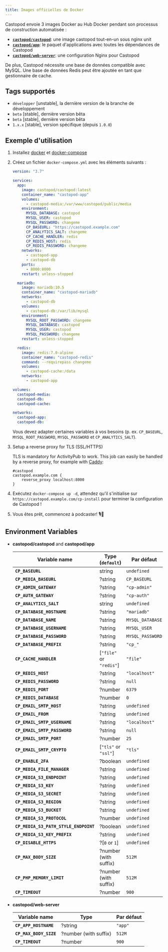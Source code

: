 ```yaml
---
title: Images officielles de Docker
---
```


Castopod envoie 3 images Docker au Hub Docker pendant son processus de
construction automatisée :

- [**`castopod/castopod`**](https://hub.docker.com/r/castopod/castopod): une
  image castopod tout-en-un sous nginx unit
- [**`castopod/app`**](https://hub.docker.com/r/castopod/app): le paquet
  d'applications avec toutes les dépendances de Castopod
- [**`castopod/web-server`**](https://hub.docker.com/r/castopod/web-server): une
  configuration Nginx pour Castopod

De plus, Castopod nécessite une base de données compatible avec MySQL. Une base
de données Redis peut être ajoutée en tant que gestionnaire de cache.

## Tags supportés

- `développer` [unstable], la dernière version de la branche de développement
- `beta` [stable], dernière version bêta
- `beta` [stable], dernière version bêta
- `1.x.x` [stable], version spécifique (depuis `1.0.0`)

## Exemple d'utilisation

1. Installez [docker](https://docs.docker.com/get-docker/) et
   [docker-compose](https://docs.docker.com/compose/install/)

2. Créez un fichier `docker-compose.yml` avec les éléments suivants :

   ```yml
   version: "3.7"

   services:
     app:
       image: castopod/castopod:latest
       container_name: "castopod-app"
       volumes:
         - castopod-media:/var/www/castopod/public/media
       environment:
         MYSQL_DATABASE: castopod
         MYSQL_USER: castopod
         MYSQL_PASSWORD: changeme
         CP_BASEURL: "https://castopod.example.com"
         CP_ANALYTICS_SALT: changeme
         CP_CACHE_HANDLER: redis
         CP_REDIS_HOST: redis
         CP_REDIS_PASSWORD: changeme
       networks:
         - castopod-app
         - castopod-db
       ports:
         - 8000:8000
       restart: unless-stopped

     mariadb:
       image: mariadb:10.5
       container_name: "castopod-mariadb"
       networks:
         - castopod-db
       volumes:
         - castopod-db:/var/lib/mysql
       environment:
         MYSQL_ROOT_PASSWORD: changeme
         MYSQL_DATABASE: castopod
         MYSQL_USER: castopod
         MYSQL_PASSWORD: changeme
       restart: unless-stopped

     redis:
       image: redis:7.0-alpine
       container_name: "castopod-redis"
       command: --requirepass changeme
       volumes:
         - castopod-cache:/data
       networks:
         - castopod-app

   volumes:
     castopod-media:
     castopod-db:
     castopod-cache:

   networks:
     castopod-app:
     castopod-db:
   ```

   Vous devez adapter certaines variables à vos besoins (p. ex. `CP_BASEURL`,
   `MYSQL_ROOT_PASSWORD`, `MYSQL_PASSWORD` et `CP_ANALYTICS_SALT`).

3. Setup a reverse proxy for TLS (SSL/HTTPS)

   TLS is mandatory for ActivityPub to work. This job can easily be handled by a
   reverse proxy, for example with [Caddy](https://caddyserver.com/):

   ```
   #castopod
   castopod.example.com {
       reverse_proxy localhost:8000
   }
   ```

4. Exécutez `docker-compose up -d`, attendez qu'il s'initialise sur
   `https://castopod.example.com/cp-install` pour terminer la configuration de
   Castopod !

5. Vous êtes prêt, commencez à podcaster! 🎙️🚀

## Environment Variables

- **castopod/castopod** and **castopod/app**

  | Variable name                         | Type (`default`)        | Par défaut       |
  | ------------------------------------- | ----------------------- | ---------------- |
  | **`CP_BASEURL`**                      | string                  | `undefined`      |
  | **`CP_MEDIA_BASEURL`**                | ?string                 | `CP_BASEURL`     |
  | **`CP_ADMIN_GATEWAY`**                | ?string                 | `"cp-admin"`     |
  | **`CP_AUTH_GATEWAY`**                 | ?string                 | `"cp-auth"`      |
  | **`CP_ANALYTICS_SALT`**               | string                  | `undefined`      |
  | **`CP_DATABASE_HOSTNAME`**            | ?string                 | `"mariadb"`      |
  | **`CP_DATABASE_NAME`**                | ?string                 | `MYSQL_DATABASE` |
  | **`CP_DATABASE_USERNAME`**            | ?string                 | `MYSQL_USER`     |
  | **`CP_DATABASE_PASSWORD`**            | ?string                 | `MYSQL_PASSWORD` |
  | **`CP_DATABASE_PREFIX`**              | ?string                 | `"cp_"`          |
  | **`CP_CACHE_HANDLER`**                | [`"file"` or `"redis"`] | `"file"`         |
  | **`CP_REDIS_HOST`**                   | ?string                 | `"localhost"`    |
  | **`CP_REDIS_PASSWORD`**               | ?string                 | `null`           |
  | **`CP_REDIS_PORT`**                   | ?number                 | `6379`           |
  | **`CP_REDIS_DATABASE`**               | ?number                 | `0`              |
  | **`CP_EMAIL_SMTP_HOST`**              | ?string                 | `undefined`      |
  | **`CP_EMAIL_FROM`**                   | ?string                 | `undefined`      |
  | **`CP_EMAIL_SMTP_USERNAME`**          | ?string                 | `"localhost"`    |
  | **`CP_EMAIL_SMTP_PASSWORD`**          | ?string                 | `null`           |
  | **`CP_EMAIL_SMTP_PORT`**              | ?number                 | `25`             |
  | **`CP_EMAIL_SMTP_CRYPTO`**            | [`"tls"` or `"ssl"`]    | `"tls"`          |
  | **`CP_ENABLE_2FA`**                   | ?boolean                | `undefined`      |
  | **`CP_MEDIA_FILE_MANAGER`**           | ?string                 | `undefined`      |
  | **`CP_MEDIA_S3_ENDPOINT`**            | ?string                 | `undefined`      |
  | **`CP_MEDIA_S3_KEY`**                 | ?string                 | `undefined`      |
  | **`CP_MEDIA_S3_SECRET`**              | ?string                 | `undefined`      |
  | **`CP_MEDIA_S3_REGION`**              | ?string                 | `undefined`      |
  | **`CP_MEDIA_S3_BUCKET`**              | ?string                 | `undefined`      |
  | **`CP_MEDIA_S3_PROTOCOL`**            | ?number                 | `undefined`      |
  | **`CP_MEDIA_S3_PATH_STYLE_ENDPOINT`** | ?boolean                | `undefined`      |
  | **`CP_MEDIA_S3_KEY_PREFIX`**          | ?string                 | `undefined`      |
  | **`CP_DISABLE_HTTPS`**                | ?[`0` or `1`]           | `undefined`      |
  | **`CP_MAX_BODY_SIZE`**                | ?number (with suffix)   | `512M`           |
  | **`CP_PHP_MEMORY_LIMIT`**             | ?number (with suffix)   | `512M`           |
  | **`CP_TIMEOUT`**                      | ?number                 | `900`            |

- **castopod/web-server**

  | Variable name          | Type                  | Par défaut |
  | ---------------------- | --------------------- | ---------- |
  | **`CP_APP_HOSTNAME`**  | ?string               | `"app"`    |
  | **`CP_MAX_BODY_SIZE`** | ?number (with suffix) | `512M`     |
  | **`CP_TIMEOUT`**       | ?number               | `900`      |

